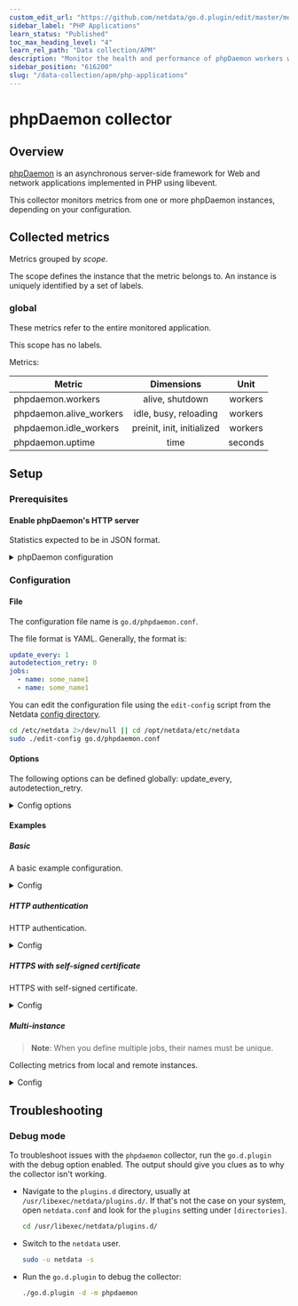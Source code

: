 ```yaml
---
custom_edit_url: "https://github.com/netdata/go.d.plugin/edit/master/modules/phpdaemon/README.md"
sidebar_label: "PHP Applications"
learn_status: "Published"
toc_max_heading_level: "4"
learn_rel_path: "Data collection/APM"
description: "Monitor the health and performance of phpDaemon workers with zero configuration, per-second metric granularity, and interactive visualizations."
sidebar_position: "616200"
slug: "/data-collection/apm/php-applications"
---
```

# phpDaemon collector

## Overview

[phpDaemon](https://github.com/kakserpom/phpdaemon) is an asynchronous server-side framework for Web and network
applications implemented in PHP using libevent.

This collector monitors metrics from one or more phpDaemon instances, depending on your configuration.

## Collected metrics

Metrics grouped by *scope*.

The scope defines the instance that the metric belongs to. An instance is uniquely identified by a set of labels.

### global

These metrics refer to the entire monitored application.

This scope has no labels.

Metrics:

| Metric                  |         Dimensions         |  Unit   |
|-------------------------|:--------------------------:|:-------:|
| phpdaemon.workers       |      alive, shutdown       | workers |
| phpdaemon.alive_workers |   idle, busy, reloading    | workers |
| phpdaemon.idle_workers  | preinit, init, initialized | workers |
| phpdaemon.uptime        |            time            | seconds |

## Setup

### Prerequisites

#### Enable phpDaemon's HTTP server

Statistics expected to be in JSON format.

<details>
<summary>phpDaemon configuration</summary>

Instruction from [@METAJIJI](https://github.com/METAJIJI).

For enable `phpd` statistics on http, you must enable the http server and write an application.

Application is important, because standalone
application [ServerStatus.php](https://github.com/kakserpom/phpdaemon/blob/master/PHPDaemon/Applications/ServerStatus.php)
provides statistics in html format and unusable for `netdata`.

```php
// /opt/phpdaemon/conf/phpd.conf

path /opt/phpdaemon/conf/AppResolver.php;
Pool:HTTPServer {
    privileged;
    listen '127.0.0.1';
    port 8509;
}
```

```php
// /opt/phpdaemon/conf/AppResolver.php

<?php

class MyAppResolver extends \PHPDaemon\Core\AppResolver {
    public function getRequestRoute($req, $upstream) {
        if (preg_match('~^/(ServerStatus|FullStatus)/~', $req->attrs->server['DOCUMENT_URI'], $m)) {
            return $m[1];
        }
    }
}

return new MyAppResolver;
```

```php
/opt/phpdaemon/conf/PHPDaemon/Applications/FullStatus.php

<?php
namespace PHPDaemon\Applications;

class FullStatus extends \PHPDaemon\Core\AppInstance {
    public function beginRequest($req, $upstream) {
        return new FullStatusRequest($this, $upstream, $req);
    }
}
```

```php
// /opt/phpdaemon/conf/PHPDaemon/Applications/FullStatusRequest.php

<?php
namespace PHPDaemon\Applications;

use PHPDaemon\Core\Daemon;
use PHPDaemon\HTTPRequest\Generic;

class FullStatusRequest extends Generic {
    public function run() {
        $stime = microtime(true);
        $this->header('Content-Type: application/javascript; charset=utf-8');

        $stat = Daemon::getStateOfWorkers();
        $stat['uptime'] = time() - Daemon::$startTime;
        echo json_encode($stat);
    }
}
```

</details>

### Configuration

#### File

The configuration file name is `go.d/phpdaemon.conf`.

The file format is YAML. Generally, the format is:

```yaml
update_every: 1
autodetection_retry: 0
jobs:
  - name: some_name1
  - name: some_name1
```

You can edit the configuration file using the `edit-config` script from the
Netdata [config directory](/docs/configuring/configuration#the-netdata-config-directory).

```bash
cd /etc/netdata 2>/dev/null || cd /opt/netdata/etc/netdata
sudo ./edit-config go.d/phpdaemon.conf
```

#### Options

The following options can be defined globally: update_every, autodetection_retry.

<details>
<summary>Config options</summary>

|         Name         | Description                                                                                               |             Default              | Required |
|:--------------------:|-----------------------------------------------------------------------------------------------------------|:--------------------------------:|:--------:|
|     update_every     | Data collection frequency.                                                                                |                1                 |          |
| autodetection_retry  | Re-check interval in seconds. Zero means not to schedule re-check.                                        |                0                 |          |
|         url          | Server URL.                                                                                               | http://127.0.0.1:8509/FullStatus |   yes    |
|       timeout        | HTTP request timeout.                                                                                     |                2                 |          |
|       username       | Username for basic HTTP authentication.                                                                   |                                  |          |
|       password       | Password for basic HTTP authentication.                                                                   |                                  |          |
|      proxy_url       | Proxy URL.                                                                                                |                                  |          |
|    proxy_username    | Username for proxy basic HTTP authentication.                                                             |                                  |          |
|    proxy_password    | Password for proxy basic HTTP authentication.                                                             |                                  |          |
|        method        | HTTP request method.                                                                                      |               GET                |          |
|         body         | HTTP request body.                                                                                        |                                  |          |
|       headers        | HTTP request headers.                                                                                     |                                  |          |
| not_follow_redirects | Redirect handling policy. Controls whether the client follows redirects.                                  |                no                |          |
|   tls_skip_verify    | Server certificate chain and hostname validation policy. Controls whether the client performs this check. |                no                |          |
|        tls_ca        | Certification authority that the client uses when verifying the server's certificates.                    |                                  |          |
|       tls_cert       | Client TLS certificate.                                                                                   |                                  |          |
|       tls_key        | Client TLS key.                                                                                           |                                  |          |

</details>

#### Examples

##### Basic

A basic example configuration.
<details>
<summary>Config</summary>

```yaml
jobs:
  - name: local
    url: http://127.0.0.1:8509/FullStatus
```

</details>

##### HTTP authentication

HTTP authentication.
<details>
<summary>Config</summary>

```yaml
jobs:
  - name: local
    url: http://127.0.0.1:8509/FullStatus
    username: username
    password: password
```

</details>

##### HTTPS with self-signed certificate

HTTPS with self-signed certificate.
<details>
<summary>Config</summary>

```yaml
jobs:
  - name: local
    url: http://127.0.0.1:8509/FullStatus
    tls_skip_verify: yes
```

</details>

##### Multi-instance

> **Note**: When you define multiple jobs, their names must be unique.

Collecting metrics from local and remote instances.

<details>
<summary>Config</summary>

```yaml
jobs:
  - name: local
    url: http://127.0.0.1:8509/FullStatus

  - name: remote
    url: http://192.0.2.1:8509/FullStatus
```

</details>

## Troubleshooting

### Debug mode

To troubleshoot issues with the `phpdaemon` collector, run the `go.d.plugin` with the debug option enabled.
The output should give you clues as to why the collector isn't working.

- Navigate to the `plugins.d` directory, usually at `/usr/libexec/netdata/plugins.d/`. If that's not the case on
  your system, open `netdata.conf` and look for the `plugins` setting under `[directories]`.

  ```bash
  cd /usr/libexec/netdata/plugins.d/
  ```

- Switch to the `netdata` user.

  ```bash
  sudo -u netdata -s
  ```

- Run the `go.d.plugin` to debug the collector:

  ```bash
  ./go.d.plugin -d -m phpdaemon
  ```
